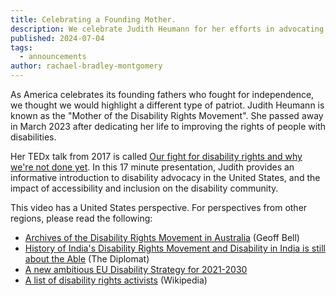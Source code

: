 ```yaml
---
title: Celebrating a Founding Mother.
description: We celebrate Judith Heumann for her efforts in advocating for disability rights.
published: 2024-07-04
tags:
  - announcements
author: rachael-bradley-montgomery
---
```



As America celebrates its founding fathers who fought for independence, we thought we would highlight a different type of patriot. Judith Heumann is known as the "Mother of the Disability Rights Movement". She passed away in March 2023 after dedicating her life to improving the rights of people with disabilities.

<ImageFigure src={judith} class="my-3 text-center w-100" imageClass="d-block mx-auto" alt="A picture of Judith Heumann from 2014." caption="Judith Heumann in 2014 (Wikipedia)."/>

Her TEDx talk from 2017 is called [Our fight for disability rights and why we're not done yet](https://www.ted.com/talks/judith_heumann_our_fight_for_disability_rights_and_why_we_re_not_done_yet). In this 17 minute presentation, Judith provides an informative introduction to disability advocacy in the United States, and the impact of accessibility and inclusion on the disability community. 

This video has a United States perspective. For perspectives from other regions, please read the following:
- [Archives of the Disability Rights Movement in Australia](https://blogs.unimelb.edu.au/librarycollections/2019/04/16/1810-2/) (Geoff Bell) 
- [History of India's Disability Rights Movement and Disability in India is still about the Able](https://thediplomat.com/2016/12/the-history-of-indias-disability-rights-movement/) (The Diplomat)
- [A new ambitious EU Disability Strategy for 2021-2030](https://www.europarl.europa.eu/news/en/headlines/society/20200604STO80506/a-new-ambitious-eu-disability-strategy-for-2021-2030)
- [A list of disability rights activists](https://en.wikipedia.org/wiki/List_of_disability_rights_activists) (Wikipedia) 